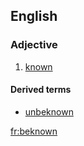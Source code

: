 ==English==

===Adjective===
{{en-adj}}

# {{context|obsolete|lang=en}} [[known]]

====Derived terms====
* [[unbeknown]]

[[fr:beknown]]